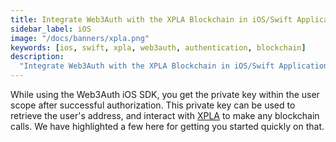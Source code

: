 ```yaml
---
title: Integrate Web3Auth with the XPLA Blockchain in iOS/Swift Applications
sidebar_label: iOS
image: "/docs/banners/xpla.png"
keywords: [ios, swift, xpla, web3auth, authentication, blockchain]
description:
  "Integrate Web3Auth with the XPLA Blockchain in iOS/Swift Applications | Documentation - Web3Auth"
---
```



<SEO
  title="Integrate Web3Auth with the XPLA Blockchain in iOS/Swift Applications"
  description="Integrate Web3Auth with the XPLA Blockchain in iOS/Swift Applications | Documentation - Web3Auth"
  image="https://web3auth.io/docs/banners/xpla.png"
  slug="/connect-blockchain/evm/xpla/ios"
/>

While using the Web3Auth iOS SDK, you get the private key within the user scope after successful
authorization. This private key can be used to retrieve the user's address, and interact with
[XPLA](https://xpla.io/) to make any blockchain calls. We have highlighted a few here for getting
you started quickly on that.

<EVMInteraction />
